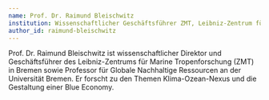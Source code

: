 ---
name: Prof. Dr. Raimund Bleischwitz
institution: Wissenschaftlicher Geschäftsführer ZMT, Leibniz-Zentrum für Marine Tropenforschung, Professor für Globale Nachhaltige Ressourcen (Universität Bremen), Honorarprofessor am UCL Bartlett School of Environment, Energy and Resources
author_id: raimund-bleischwitz
---

Prof. Dr. Raimund Bleischwitz ist wissenschaftlicher Direktor und Geschäftsführer des Leibniz-Zentrums für Marine Tropenforschung (ZMT) in Bremen sowie Professor für Globale Nachhaltige Ressourcen an der Universität Bremen. Er forscht zu den Themen Klima-Ozean-Nexus und die Gestaltung einer Blue Economy.
